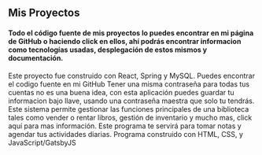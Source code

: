 ## Mis Proyectos

#### Todo el código fuente de mis proyectos lo puedes encontrar en mi página de GitHub o haciendo click en ellos, ahí podrás encontrar informacion como tecnologías usadas, desplegación de estos mismos y documentación.

<ProjectCard title="Sistema de administración de un supermercado" link="https://github.com/AngelDev996/Pong-Game" bg="linear-gradient(to right, #672d8c 0%, #eb1e79 100%)">
Este proyecto fue construido con React, Spring y MySQL.
Puedes encontrar el codigo fuente en mi GitHub
</ProjectCard>


<ProjectCard title="Caja fuerte para guardar tus contraseñas o información sensible" link="https://github.com/AngelDev996/Pong-Game" bg="linear-gradient(to right, #D4145A 0%, #FBB03B 100%)">
Tener una misma contraseña para todas tus cuentas no es una buena idea, con esta aplicación puedes guardar tu informacion bajo llave, usando una contraseña maestra que solo tu tendrás.
</ProjectCard>


<ProjectCard title="Sistema de gestión para una biblioteca" link="https://github.com/AngelDev996/Pong-Game" bg="linear-gradient(to right, #029345 0%, #f7ec22 100%)">
Este sistema permite gestionar las funciones principales de una biblioteca tales como vender o rentar libros, gestión de inventario y mucho mas, click aquí para mas información.
</ProjectCard>


<ProjectCard title="Aplicación para toma de notas y agenda" link="https://github.com/AngelDev996/Pong-Game" bg="linear-gradient(to right, #d486ff 0%, #00ffee 100%)">
Este programa te servirá para tomar notas y agendar tus actividades diarias.
Programa construido con HTML, CSS, y JavaScript/GatsbyJS
</ProjectCard>
